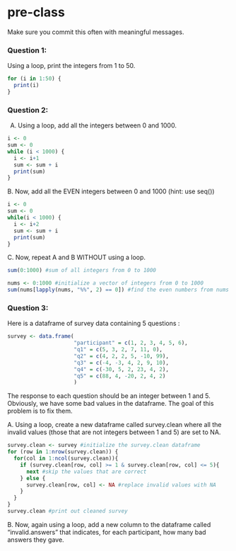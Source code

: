 # pre-class


Make sure you commit this often with meaningful messages. 




### Question 1:

Using a loop, print the integers from 1 to 50.
```r
for (i in 1:50) {
  print(i)
}

```

### Question 2:

A.  Using a loop, add all the integers between 0 and 1000.
```r
i <- 0
sum <- 0
while (i < 1000) {
  i <- i+1
  sum <- sum + i
  print(sum)
}
```

B. Now, add all the EVEN integers between 0 and 1000 (hint: use seq())
```r
i <- 0
sum <- 0
while(i < 1000) {
  i <- i+2
  sum <- sum + i
  print(sum)
}
```


C. Now, repeat A and B WITHOUT using a loop.
```r
sum(0:1000) #sum of all integers from 0 to 1000

nums <- 0:1000 #initialize a vector of integers from 0 to 1000
sum(nums[lapply(nums, "%%", 2) == 0]) #find the even numbers from nums and sum all of them up
```

### Question 3:

Here is a dataframe of survey data containing 5 questions :

```r
survey <- data.frame(
                     "participant" = c(1, 2, 3, 4, 5, 6),
                     "q1" = c(5, 3, 2, 7, 11, 0),
                     "q2" = c(4, 2, 2, 5, -10, 99),
                     "q3" = c(-4, -3, 4, 2, 9, 10),
                     "q4" = c(-30, 5, 2, 23, 4, 2),
                     "q5" = c(88, 4, -20, 2, 4, 2)
                     )
```
The response to each question should be an integer between 1 and 5. Obviously, we have some bad values in the dataframe. The goal of this problem is to fix them.

A. Using a loop, create a new dataframe called survey.clean where all the invalid values (those that are not integers between 1 and 5) are set to NA.

```r
survey.clean <- survey #initialize the survey.clean dataframe
for (row in 1:nrow(survey.clean)) {
  for(col in 1:ncol(survey.clean)){
    if (survey.clean[row, col] >= 1 & survey.clean[row, col] <= 5){
      next #skip the values that are correct
    } else {
      survey.clean[row, col] <- NA #replace invalid values with NA
    }
  }
}
survey.clean #print out cleaned survey
```

B. Now, again using a loop, add a new column to the dataframe called “invalid.answers” that indicates, for each participant, how many bad answers they gave.
```r


```
